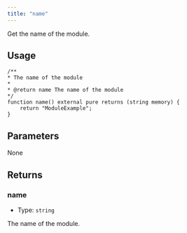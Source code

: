 ```yaml
---
title: "name"
---
```


Get the name of the module.

## Usage

```solidity
/**
* The name of the module
*
* @return name The name of the module
*/
function name() external pure returns (string memory) {
    return "ModuleExample";
}
```

## Parameters

None

## Returns

### name

- Type: `string`

The name of the module.
